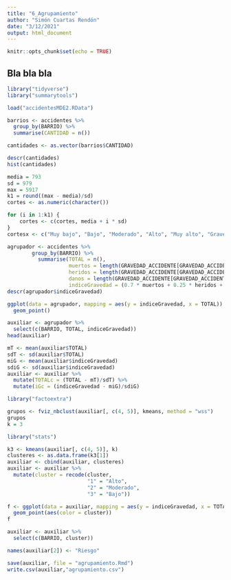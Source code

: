 ```yaml
---
title: "6_Agrupamiento"
author: "Simón Cuartas Rendón"
date: "3/12/2021"
output: html_document
---
```


```r
knitr::opts_chunk$set(echo = TRUE)
```

## Bla bla bla

```r
library("tidyverse")
library("summarytools")
```


```r
load("accidentesMDE2.RData")
```

```r
barrios <- accidentes %>% 
  group_by(BARRIO) %>% 
  summarise(CANTIDAD = n())
```


```r
cantidades <- as.vector(barrios$CANTIDAD)
```

```r
descr(cantidades)
hist(cantidades)
```
```r
media = 793
sd = 979
max = 5917
k1 = round((max - media)/sd)
cortes <- as.numeric(character())

for (i in 1:k1) {
    cortes <- c(cortes, media + i * sd)
}
cortesx <- c("Muy bajo", "Bajo", "Moderado", "Alto", "Muy alto", "Grave")
```


```r
agrupador <- accidentes %>%
        group_by(BARRIO) %>%
          summarise(TOTAL = n(),
                    muertos = length(GRAVEDAD_ACCIDENTE[GRAVEDAD_ACCIDENTE == "Con muertos"]),
                    heridos = length(GRAVEDAD_ACCIDENTE[GRAVEDAD_ACCIDENTE == "Con heridos"]),
                    danos = length(GRAVEDAD_ACCIDENTE[GRAVEDAD_ACCIDENTE == "Solo daños"]),
                    indiceGravedad = (0.7 * muertos + 0.25 * heridos + 0.05 * danos)/TOTAL)
descr(agrupador$indiceGravedad)
```

```r
ggplot(data = agrupador, mapping = aes(y = indiceGravedad, x = TOTAL)) +
  geom_point()
```
```r
auxiliar <- agrupador %>% 
  select(c(BARRIO, TOTAL, indiceGravedad))
head(auxiliar)
```
```r
mT <- mean(auxiliar$TOTAL)
sdT <- sd(auxiliar$TOTAL)
miG <- mean(auxiliar$indiceGravedad)
sdiG <- sd(auxiliar$indiceGravedad)
auxiliar <- auxiliar %>% 
  mutate(TOTALc = (TOTAL - mT)/sdT) %>% 
  mutate(iGc = (indiceGravedad - miG)/sdiG)
```

```r
library("factoextra")
```

```r
grupos <- fviz_nbclust(auxiliar[, c(4, 5)], kmeans, method = "wss")
grupos
k = 3
```

```r
library("stats")
```

```r
k3 <- kmeans(auxiliar[, c(4, 5)], k)
clusteres <- as.data.frame(k3[1])
auxiliar <- cbind(auxiliar, clusteres)
auxiliar <- auxiliar %>% 
  mutate(cluster = recode(cluster,
                          "1" = "Alto",
                          "2" = "Moderado",
                          "3" = "Bajo"))
```


```r
f <- ggplot(data = auxiliar, mapping = aes(y = indiceGravedad, x = TOTAL)) +
  geom_point(aes(color = cluster))
f
```
```r
auxiliar <- auxiliar %>% 
  select(c(BARRIO, cluster))

names(auxiliar[2]) <- "Riesgo"
```

```r
save(auxiliar, file = "agrupamiento.Rmd")
write.csv(auxiliar,"agrupamiento.csv")
```
